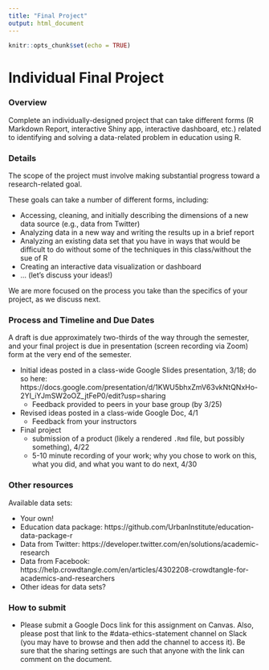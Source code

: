 ```yaml
---
title: "Final Project"
output: html_document
---
```


```r
knitr::opts_chunk$set(echo = TRUE)
```

# Individual Final Project

### Overview

Complete an individually-designed project that can take different forms (R Markdown Report, interactive Shiny app, interactive dashboard, etc.) related to identifying and solving a data-related problem in education using R. 

### Details

The scope of the project must involve making substantial progress toward a research-related goal.

These goals can take a number of different forms, including:

- Accessing, cleaning, and initially describing the dimensions of a new data source (e.g., data from Twitter)
- Analyzing data in a new way and writing the results up in a brief report
- Analyzing an existing data set that you have in ways that would be difficult to do without some of the techniques in this class/without the sue of R
- Creating an interactive data visualization or dashboard
- ... (let's discuss your ideas!)

We are more focused on the process you take than the specifics of your project, as we discuss next.

### Process and Timeline and Due Dates

A draft is due approximately two-thirds of the way through the semester, and your final project is due in presentation (screen recording via Zoom) form at the very end of the semester.

- Initial ideas posted in a class-wide Google Slides presentation, 3/18; do so here: https://docs.google.com/presentation/d/1KWU5bhxZmV63vkNtQNxHo-2YI_iYJmSW2oOZ_jtFeP0/edit?usp=sharing
  - Feedback provided to peers in your base group (by 3/25)
- Revised ideas posted in a class-wide Google Doc, 4/1
  - Feedback from your instructors
- Final project
  - submission of a product (likely a rendered `.Rmd` file, but possibly something), 4/22
  - 5-10 minute recording of your work; why you chose to work on this, what you did, and what you want to do next, 4/30

### Other resources

Available data sets:

- Your own!
- Education data package: https://github.com/UrbanInstitute/education-data-package-r
- Data from Twitter: https://developer.twitter.com/en/solutions/academic-research
- Data from Facebook: https://help.crowdtangle.com/en/articles/4302208-crowdtangle-for-academics-and-researchers
- Other ideas for data sets?

### How to submit

- Please submit a Google Docs link for this assignment on Canvas. Also, please post that link to the #data-ethics-statement channel on Slack (you may have to browse and then add the channel to access it). Be sure that the sharing settings are such that anyone with the link can comment on the document. 

